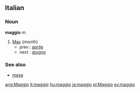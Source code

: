 ==Italian==
===Noun===
'''maggio''' ''m''

# [[May]] (month)
#*prev.: [[aprile]]
#*next : [[giugno]]

===See also===
*[[mese]]

[[ang:Maggio]]
[[it:maggio]]
[[hu:maggio]]
[[ja:maggio]]
[[pl:Maggio]]
[[sv:maggio]]